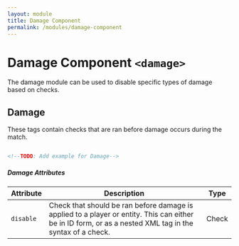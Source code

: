 ```yaml
---
layout: module
title: Damage Component
permalink: /modules/damage-component
---
```


# Damage Component `<damage>`

The damage module can be used to disable specific types of damage based on checks.

## Damage

These tags contain checks that are ran before damage occurs during the match.

```xml

<!--TODO: Add example for Damage-->

```

##### Damage Attributes

| Attribute | Description | Type |
| --- | --- | --- |
| `disable` | Check that should be ran before damage is applied to a player or entity. This can either be in ID form, or as a nested XML tag in the syntax of a check. | <span class="badge badge--primary">Check</span> |

